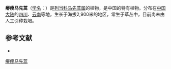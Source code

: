 {{Speciesbox
| name = 瘠瘦马先蒿
| status = 
| status_system = 
| image =
| genus = Pedicularis
| species = macilenta
| authority = Franch. ex Forbes et Hemsl.
}}

'''瘠瘦马先蒿'''（[[学名|学名]]：{{lang|la|''Pedicularis macilenta''}}）是[[列当科|列当科]][[马先蒿属|马先蒿属]]的植物，是中国的特有植物。分布在[[中国大陆|中国大陆]]的[[四川|四川]]、[[云南|云南]]等地，生长于海拔2,900米的地区，常生于草丛中，目前尚未由人工引种栽培。

== 参考文献 ==
<div class="references-small">
* {{cite web| url =http://www.bioinfo.cn/db05/KmzwSpecies.php?action=view&id=21333| title =瘠瘦马先蒿| work =《中国高等植物数据库全库》| publisher =中国科学院微生物研究所| author =昆明植物研究所| accessdate =2009-02-25| deadurl =yes| archiveurl =https://web.archive.org/web/20160305035322/http://www.bioinfo.cn/db05/KmzwSpecies.php?action=view&id=21333| archivedate =2016-03-05}}
</div>
{{Taxonbar|from=Q15231121}}

[[Category:马先蒿属|瘠瘦马先蒿]]


{{植物小作品}}